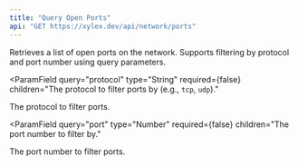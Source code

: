 ```yaml
---
title: "Query Open Ports"
api: "GET https://xylex.dev/api/network/ports"
---
```


<Card title="Endpoint Description" icon="info" horizontal>
  Retrieves a list of open ports on the network. Supports filtering by protocol and port number using query parameters.
</Card>

<ParamField
  query="protocol"
  type="String"
  required={false}
  children="The protocol to filter ports by (e.g., `tcp`, `udp`)."
>
  The protocol to filter ports.
</ParamField>

<ParamField
  query="port"
  type="Number"
  required={false}
  children="The port number to filter by."
>
  The port number to filter ports.
</ParamField>
